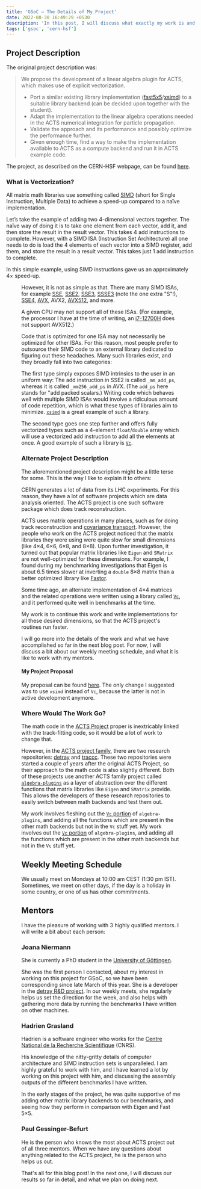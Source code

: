 ```yaml
---
title: 'GSoC — The Details of My Project'
date: 2022-08-30 16:49:29 +0530
description: 'In this post, I will discuss what exactly my work is and its relation to the ACTS project.'
tags: ['gsoc', 'cern-hsf']
---
```



## Project Description

The original project description was:

> We propose the development of a linear algebra plugin for ACTS, which makes use of explicit vectorization.
>
> - Port a similar existing library implementation ([fast5x5](https://gitlab.in2p3.fr/CodeursIntensifs/Fast5x5/)/[xsimd](https://github.com/xtensor-stack/xsimd)) to a suitable library backend (can be decided upon together with the student).
> - Adapt the implementation to the linear algebra operations needed in the ACTS numerical integration for particle propagation.
> - Validate the approach and its performance and possibly optimize the performance further.
> - Given enough time, find a way to make the implementation available to ACTS as a compute backend and run it in ACTS example code.

The project, as described on the CERN-HSF webpage, can be found [here](https://hepsoftwarefoundation.org/gsoc/2022/proposal_Acts-vectorized-LA-backend.html).

### What is Vectorization?

All matrix math libraries use something called [SIMD](https://en.wikipedia.org/wiki/Single_instruction,_multiple_data) (short for Single Instruction, Multiple Data) to achieve a speed-up compared to a naïve implementation.

Let’s take the example of adding two 4-dimensional vectors together. The naïve way of doing it is to take one element from each vector, add it, and then store the result in the result vector. This takes 4 add instructions to complete. However, with a SIMD ISA (Instruction Set Architecture) all one needs to do is load the 4 elements of each vector into a SIMD register, add them, and store the result in a result vector. This takes just 1 add instruction to complete.

In this simple example, using SIMD instructions gave us an approximately 4× speed-up.

<Figure
  src="https://upload.wikimedia.org/wikipedia/commons/thumb/c/ce/SIMD2.svg/400px-SIMD2.svg.png"
  width="400"
  height="412"
  alt="picture demonstrating track finding and fitting"
  caption="Representation of a SIMD register (Picture Credits: Wikipedia, courtesy of [Vadikus](https://commons.wikimedia.org/w/index.php?title=User:Vadikus))"
  class="mx-auto w-full max-w-xl"
/>

However, it is not as simple as that. There are many SIMD ISAs, for example [SSE](https://en.wikipedia.org/wiki/Streaming_SIMD_Extensions), [SSE2](https://en.wikipedia.org/wiki/SSE2), [SSE3](https://en.wikipedia.org/wiki/SSE3), [SSSE3](https://en.wikipedia.org/wiki/SSSE3) (note the one extra "S"!), [SSE4](https://en.wikipedia.org/wiki/SSE4), [AVX](https://en.wikipedia.org/wiki/Advanced_Vector_Extensions), AVX2, [AVX512](https://en.wikipedia.org/wiki/AVX-512), and more.

A given CPU may not support all of these ISAs. (For example, the processor I have at the time of writing, an [i7-12700H](https://ark.intel.com/content/www/us/en/ark/products/132228/intel-core-i712700h-processor-24m-cache-up-to-4-70-ghz.html) does not support AVX512.)

Code that is optimized for one ISA may not necessarily be optimized for other ISAs. For this reason, most people prefer to outsource their SIMD code to an external library dedicated to figuring out these headaches. Many such libraries exist, and they broadly fall into two categories:

The first type simply exposes SIMD intrinsics to the user in an uniform way: The add instruction in SSE2 is called `_mm_add_ps`, whereas it is called `_mm256_add_ps` in AVX. (The `add_ps` here stands for "add packed scalars.) Writing code which behaves well with multiple SIMD ISAs would involve a ridiculous amount of code repetition, which is what these types of libraries aim to minimize. [`xsimd`](https://github.com/xtensor-stack/xsimd) is a great example of such a library.

The second type goes one step further and offers fully vectorized types such as a 4-element `float`/`double` array which will use a vectorized add instruction to add all the elements at once. A good example of such a library is [`Vc`](https://github.com/VcDevel/Vc).

### Alternate Project Description

The aforementioned project description might be a little terse for some. This is the way I like to explain it to others:

CERN generates a lot of data from its LHC experiments. For this reason, they have a lot of software projects which are data analysis oriented. The ACTS project is one such software package which does track reconstruction.

ACTS uses matrix operations in many places, such as for doing track reconstruction and [covariance transport](https://acts.readthedocs.io/en/latest/tracking.html#covariance-transport). However, the people who work on the ACTS project noticed that the matrix libraries they were using were quite slow for small dimensions (like 4×4, 6×6, 6×8, and 8×8). Upon further investigation, it turned out that popular matrix libraries like `Eigen` and `SMatrix` are not well-optimized for these dimensions. For example, I found during my benchmarking investigations that Eigen is about 6.5 times slower at inverting a `double` 8×8 matrix than a better optimized library like [Fastor](https://github.com/romeric/Fastor).

Some time ago, an alternate implementation of 4×4 matrices and the related operations were written using a library called [`Vc`](https://github.com/VcDevel/Vc), and it performed quite well in benchmarks at the time.

My work is to continue this work and write implementations for all these desired dimensions, so that the ACTS project's routines run faster.

I will go more into the details of the work and what we have accomplished so far in the next blog post. For now, I will discuss a bit about our weekly meeting schedule, and what it is like to work with my mentors.

#### My Project Proposal

My proposal can be found [here](https://docs.google.com/document/d/1Ick3iDF_2bGbLiR-ZDGWnk06rrP64JBQG8Et4TccxRs/edit?usp=sharing). The only change I suggested was to use `xsimd` instead of `Vc`, because the latter is not in active development anymore.

### Where Would The Work Go?

The math code in the [ACTS Project](https://github.com/acts-project/acts) proper is inextricably linked with the track-fitting code, so it would be a lot of work to change that.

However, in the [ACTS project family](https://github.com/acts-project), there are two research repositories: [detray](https://github.com/acts-project/detray) and [traccc](https://github.com/acts-project/traccc). These two repositories were started a couple of years after the original ACTS Project, so their approach to the math code is also slightly different. Both of these projects use another ACTS family project called [`algebra-plugins`](https://github.com/acts-project/algebra-plugins) as a layer of abstraction over the different functions that matrix libraries like `Eigen` and `SMatrix` provide. This allows the developers of these research repositories to easily switch between math backends and test them out.

My work involves fleshing out the [`Vc` portion](https://github.com/acts-project/algebra-plugins/tree/71ea1e814fae3020feedf6389c89a4ffac591bae/math/vc) of `algebra-plugins`, and adding all the functions which are present in the other math backends but not in the `Vc` stuff yet.
My work involves out the [`Vc` portion](https://github.com/acts-project/algebra-plugins/tree/71ea1e814fae3020feedf6389c89a4ffac591bae/math/vc) of `algebra-plugins`, and adding all the functions which are present in the other math backends but not in the `Vc` stuff yet.

## Weekly Meeting Schedule

We usually meet on Mondays at 10:00 am CEST (1:30 pm IST). Sometimes, we meet on other days, if the day is a holiday in some country, or one of us has other commitments.

## Mentors

I have the pleasure of working with 3 highly qualified mentors. I will write a bit about each person:

### Joana Niermann

She is currently a PhD student in the [University of Göttingen](https://www.uni-goettingen.de/en/1.html).

She was the first person I contacted, about my interest in working on this project for GSoC, so we have been corresponding since late March of this year. She is a developer in the [detray R&D project](https://github.com/acts-project/detray). In our weekly meets, she regularly helps us set the direction for the week, and also helps with gathering more data by running the benchmarks I have written on other machines.

### Hadrien Grasland

Hadrien is a software engineer who works for the [Centre National de la Recherche Scientifique](https://www.cnrs.fr/en) (CNRS).

His knowledge of the nitty-gritty details of computer architecture and SIMD instruction sets is unparalleled. I am highly grateful to work with him, and I have learned a lot by working on this project with him, and discussing the assembly outputs of the different benchmarks I have written.

In the early stages of the project, he was quite supportive of me adding other matrix library backends to our benchmarks, and seeing how they perform in comparison with Eigen and Fast 5×5.

### Paul Gessinger-Befurt

He is the person who knows the most about ACTS project out of all three mentors. When we have any questions about anything related to the ACTS project, he is the person who helps us out.

That's all for this blog post! In the next one, I will discuss our results so far in detail, and what we plan on doing next.
